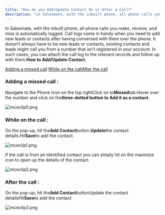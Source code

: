 ```yaml
---
title: "How do you Add/Update Contact On or After a Call?"
description: "In Salesmate, with the inbuilt phone, all phone calls you make, receive, and miss is automatically logged. Call logs come in handy when you need to ad..."
---
```


In Salesmate, with the inbuilt phone, all phone calls you make, receive, and miss is automatically logged. Call logs come in handy when you need to add new leads or contacts after having conversed with them over the phone. It doesn’t always have to be new leads or contacts, existing contacts and leads might call you from a number that isn’t registered in your account. In such cases, you can attach the call log to the relevant records and follow up with them.**How to Add/Update Contact**,

[Adding a missed call](https://support.salesmate.io/hc/en-us/articles/360004844992#h_01HAVA8NETKT7N61J7R83223NP) [While on the call](https://support.salesmate.io/hc/en-us/articles/360004844992#h_01HAVA8NETN5YXBXJQ1GT7HHTE)[After the call](https://support.salesmate.io/hc/en-us/articles/360004844992#h_01HAVA8NET9ZJE2TWB7HRXYWDP)

### Adding a missed call :

Navigate to the Phone Icon on the top rightClick on to**Missed**tab.Hover over the number and click on the**three-dotted button to Add it as a contact.**

![mceclip0.png](./images/mceclip0-4.png)

### While on the call :

On the pop-up, hit the**Add Contact**button.**Update**the contact details.Hit**Save**to add the contact.

![mceclip1.png](./images/mceclip1-3.png)

If the call is from an identified contact you can simply hit on the maximize icon to open up the details of the contact.

![mceclip2.png](./images/mceclip2-2.png)

### After the call :

On the pop-up, hit the**Add Contact**buttonUpdate the contact detailsHit**Save**to add the contact

![mceclip3.png](./images/mceclip3-2.png)
